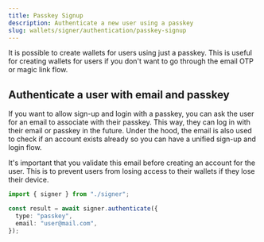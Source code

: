 ```yaml
---
title: Passkey Signup
description: Authenticate a new user using a passkey
slug: wallets/signer/authentication/passkey-signup
---
```


It is possible to create wallets for users using just a passkey. This is useful for creating wallets for users if you don't want to go through the email OTP or magic link flow.

<Markdown src="../../../shared/passkey-email-warning.mdx" />

## Authenticate a user with email and passkey

If you want to allow sign-up and login with a passkey, you can ask the user for an email to associate with their passkey. This way, they can log in with their email or passkey in the future. Under the hood, the email is also used to check if an account exists already so you can have a unified sign-up and login flow.

<Error>
  It's important that you validate this email before creating an account for the
  user. This is to prevent users from losing access to their wallets if they
  lose their device.
</Error>

<CodeBlocks>

```ts twoslash example.ts
import { signer } from "./signer";

const result = await signer.authenticate({
  type: "passkey",
  email: "user@mail.com",
});
```

<Markdown src="../../../shared/signer/signer.mdx" />

</CodeBlocks>
